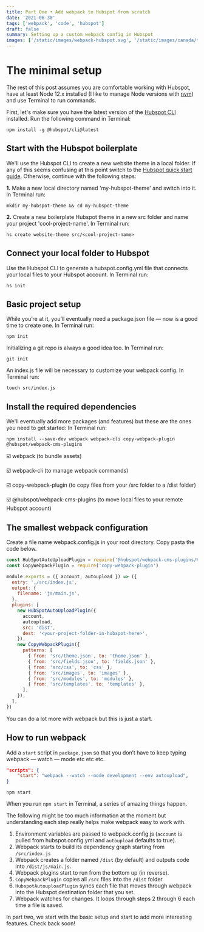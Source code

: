 ```yaml
---
title: Part One • Add webpack to Hubspot from scratch
date: '2021-06-30'
tags: ['webpack', 'code', 'hubspot']
draft: false
summary: Setting up a custom webpack config in Hubspot
images: ['/static/images/webpack-hubspot.svg', '/static/images/canada/toronto.jpg']
---
```


# The minimal setup

The rest of this post assumes you are comfortable working with Hubspot, have at least Node 12.x installed (I like to manage Node versions with [nvm](https://github.com/nvm-sh/nvm)) and use Terminal to run commands.

First, let's make sure you have the latest version of the [Hubspot CLI](https://developers.hubspot.com/docs/cms/developer-reference/local-development-cli) installed. Run the following command in Terminal:

```
npm install -g @hubspot/cli@latest
```

## Start with the Hubspot boilerplate

We'll use the Hubspot CLI to create a new website theme in a local folder. If any of this seems confusing at this point switch to the [Hubspot quick start guide](https://developers.hubspot.com/docs/cms/guides/getting-started?hsCtaTracking=28bfd0e9-ec05-48a5-b069-ce20015f54ac%7Cc66b91fb-14b1-4c35-ab0d-7e4af8000592). Otherwise, continue with the following steps:

**1.** Make a new local directory named 'my-hubspot-theme' and switch into it. In Terminal run:

```
mkdir my-hubspot-theme && cd my-hubspot-theme
```

**2.** Create a new boilerplate Hubspot theme in a new src folder and name your project 'cool-project-name'. In Terminal run:

```
hs create website-theme src/<cool-project-name>
```

## Connect your local folder to Hubspot

Use the Hubspot CLI to generate a hubspot.config.yml file that connects your local files to your Hubspot account. In Terminal run:

```
hs init
```

## Basic project setup

While you’re at it, you’ll eventually need a package.json file — now is a good time to create one. In Terminal run:

```
npm init
```

Initializing a git repo is always a good idea too. In Terminal run:

```
git init
```

An index.js file will be necessary to customize your webpack config. In Terminal run:

```
touch src/index.js
```

## Install the required dependencies

We'll eventually add more packages (and features) but these are the ones you need to get started: In Terminal run:

```
npm install --save-dev webpack webpack-cli copy-webpack-plugin @hubspot/webpack-cms-plugins
```

☑️ webpack (to bundle assets)

☑️ webpack-cli (to manage webpack commands)

☑️ copy-webpack-plugin (to copy files from your /src folder to a /dist folder)

☑️ @hubspot/webpack-cms-plugins (to move local files to your remote Hubspot account)

## The smallest webpack configuration

Create a file name webpack.config.js in your root directory. Copy pasta the code below.

```js
const HubSpotAutoUploadPlugin = require('@hubspot/webpack-cms-plugins/HubSpotAutoUploadPlugin')
const CopyWebpackPlugin = require('copy-webpack-plugin')

module.exports = ({ account, autoupload }) => ({
  entry: './src/index.js',
  output: {
    filename: 'js/main.js',
  },
  plugins: [
    new HubSpotAutoUploadPlugin({
      account,
      autoupload,
      src: 'dist',
      dest: '<your-project-folder-in-hubspot-here>',
    }),
    new CopyWebpackPlugin({
      patterns: [
        { from: 'src/theme.json', to: 'theme.json' },
        { from: 'src/fields.json', to: 'fields.json' },
        { from: 'src/css', to: 'css' },
        { from: 'src/images', to: 'images' },
        { from: 'src/modules', to: 'modules' },
        { from: 'src/templates', to: 'templates' },
      ],
    }),
  ],
})
```

You can do a lot more with webpack but this is just a start.

## How to run webpack

Add a `start` script in `package.json` so that you don’t have to keep typing webpack — watch — mode etc etc etc.

```json
"scripts": {
    "start": "webpack --watch --mode development --env autoupload",
}
```

```
npm start
```

When you run `npm start` in Terminal, a series of amazing things happen.

The following might be too much information at the moment but understanding each step really helps make webpack easy to work with.

1. Environment variables are passed to webpack.config.js (`account` is pulled from hubspot.config.yml and `autoupload` defaults to true).
2. Webpack starts to build its dependency graph starting from `/src/index.js`
3. Webpack creates a folder named `/dist` (by default) and outputs code into `/dist/js/main.js`.
4. Webpack plugins start to run from the bottom up (in reverse).
5. `CopyWebpackPlugin` copies all `/src` files into the `/dist` folder
6. `HubspotAutouploadPlugin` syncs each file that moves through webpack into the Hubspot destination folder that you set.
7. Webpack watches for changes. It loops through steps 2 through 6 each time a file is saved.

In part two, we start with the basic setup and start to add more interesting features. Check back soon!
